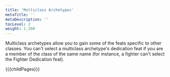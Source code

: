```yaml
---
title: 'Multiclass Archetypes'
metaTitle: ''
metaDescription: ''
tocLevel: 2
weight: 1_300
---
```


Multiclass archetypes allow you to gain some of the feats specific to other classes. You can't select a multiclass archetype's dedication feat if you are a member of the class of the same name (for instance, a fighter can't select the Fighter Dedication feat).

{{{childPages}}}